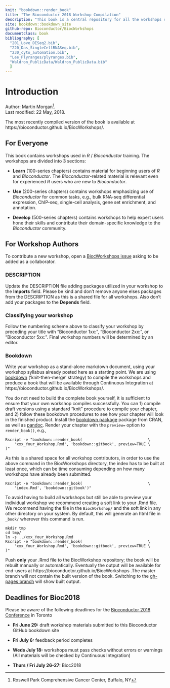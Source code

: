 ```yaml
---
knit: "bookdown::render_book"
title: "The Bioconductor 2018 Workshop Compilation"
description: "This book is a central repository for all the workshops submitted to the Bioconductor 2018 Conference"
site: bookdown::bookdown_site
github-repo: Bioconductor/BiocWorkshops
documentclass: book
bibliography: [
  "201_Love_DESeq2.bib",
  "220_Das_SingleCellRNASeq.bib",
  "230_cyto_automation.bib",
  "Lee_Plyranges/plyranges.bib",
  "Waldron_PublicData/Waldron_PublicData.bib"
  ]
---
```


# Introduction

Author:
    Martin Morgan^[Roswell Park Comprehensive Cancer Center, Buffalo, NY].
    <br/>
Last modified: 22 May, 2018.

The most recently compiled version of the book is available at https://bioconductor.github.io/BiocWorkshops/.

## For Everyone

This book contains workshops used in _R_ / _Bioconductor_
training. The workshops are divided into 3 sections:

- **Learn** (100-series chapters) contains material for beginning
  users of _R_ and _Bioconductor_. The _Bioconductor_-related material
  is relevant even for experienced _R_ users who are new to
  _Bioconductor_.

- **Use** (200-series chapters) contains workshops emphasizing use of
  _Bioconductor_ for common tasks, e.g., bulk RNA-seq differential
  expression, ChIP-seq, single-cell analysis, gene set enrichment, and
  annotation.

- **Develop** (500-series chapters) contains workshops to help expert
  users hone their skills and contribute their domain-specific
  knowledge to the _Bioconductor_ community.

## For Workshop Authors

To contribute a new workshop, open a [BiocWorkshops issue][] asking to
be added as a collaborator.

### DESCRIPTION

Update the DESCRIPTION file adding packages utilized in your workshop to
the **Imports** field. Please be kind and don't remove anyone elses packages from
the DESCRIPTION as this is a shared file for all workshops. Also don't add your packages
to the **Depends** field.

### Classifying your workshop

Follow the numbering scheme above to classify your workshop by preceding your title with 
"Bioconductor 1xx:", "Bioconductor 2xx:", or "Bioconductor 5xx:". Final workshop numbers will be 
determined by an editor.

### Bookdown

Write your workshop as a stand-alone markdown document, using your workshop 
syllabus already posted here as a starting point.  We are using [bookdown][] 
('knit-then-merge' strategy) to compile the workshops and produce a book that will be 
available through Continuous Integration at https://bioconductor.github.io/BiocWorkshops/.

You do not need to build the complete book yourself, it is sufficient to ensure that your own
workshop compiles successfully. You can 1) compile draft versions using a standard "knit" 
procedure to compile your chapter, and 2) follow these bookdown procedures to see how your 
chapter will look in the finished product. Install the [bookdown package][] package from CRAN, 
as well as [pandoc][]. Render your chapter with the `preview=` option to `render_book()`, e.g.,

```
Rscript -e "bookdown::render_book(                             \
    'xxx_Your_Workshop.Rmd', 'bookdown::gitbook', preview=TRUE \
)"
```

As this is a shared space for all workshop contributors, in order to
use the above command in the BiocWorkshops directory, the index has to
be built at least once, which can be time consuming depending on how many
workshops have already been submitted.

```
Rscript -e "bookdown::render_book(                             \
    'index.Rmd', 'bookdown::gitbook')"
```

To avoid having to build all workshops but still be able to preview
your individual workshop we recommend creating a soft link to your .Rmd file.
We recommend having the file in the `BiocWorkshop/` and the soft link in
any other directory on your system. By default, this will generate an
html file in `_book/` wherever this command is run.

```
mkdir tmp
cd tmp/
ln -s ../xxx_Your_Workshop.Rmd
Rscript -e "bookdown::render_book(                             \
    'xxx_Your_Workshop.Rmd', 'bookdown::gitbook', preview=TRUE \
)"
```


Push **only** your .Rmd file to the BiocWorkshop repository; the book will be
rebuilt manually or automatically. Eventually the output will be
available for end-users at https://bioconductor.github.io/BiocWorkshops .The
master branch will not contain the built version of the book. Switching to the
[gh-pages branch][] will show built output.  

## Deadlines for Bioc2018

Please be aware of the following deadlines for the [Bioconductor 2018 Conference][] in Toronto

- **Fri June 29:** draft workshop materials submitted to this Bioconductor GitHub bookdown site

- **Fri July 6:** feedback period completes

- **Weds July 18:** workshops must pass checks without errors or warnings (All materials will be checked by Continuous Integration)

- **Thurs / Fri July 26-27:** Bioc2018

[BiocWorkshops issue]: https://github.com/Bioconductor/BiocWorkshops/issues
[bookdown]: https://bookdown.org/yihui/bookdown/
[bookdown package]: https://cran.r-project.org/package=bookdown
[pandoc]: http://pandoc.org/
[gh-pages branch]: https://github.com/Bioconductor/BiocWorkshops/tree/gh-pages
[Bioconductor 2018 Conference]: https://bioc2018.bioconductor.org/
